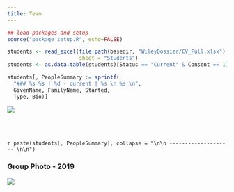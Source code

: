 ---
title: Team
---


```{r load_packages, message=FALSE, warning=FALSE, include=FALSE} 

## load packages and setup
source("package_setup.R", echo=FALSE)

students <- read_excel(file.path(basedir, "WileyDossier/CV_Full.xlsx"),
                       sheet = "Students")
students <- as.data.table(students)[Status == "Current" & Consent == 1][order(FamilyName)]

students[, PeopleSummary := sprintf(
  "### %s %s | %d - current | %s \n %s \n",
  GivenName, FamilyName, Started,
  Type, Bio)]


```

![](BML_Group_2020.jpg)

<br></br>

`r paste(students[, PeopleSummary], collapse = "\n\n -------------------- \n\n")`


### Group Photo - 2019

![](BML_Group_2019.jpg)
